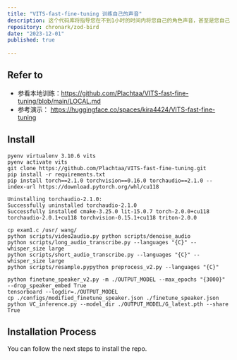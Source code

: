 ```yaml
---
title: "VITS-fast-fine-tuning 训练自己的声音"
description: 这个代码库将指导您在不到1小时的时间内将您自己的角色声音，甚至是您自己的声音，添加到现有的VITS TTS模型中，使其能够执行以下任务。
repository: chronark/zod-bird
date: "2023-12-01"
published: true
  
---
```


## Refer to
- 参看本地训练：https://github.com/Plachtaa/VITS-fast-fine-tuning/blob/main/LOCAL.md
- 参考演示： https://huggingface.co/spaces/kira4424/VITS-fast-fine-tuning
## Install

```
pyenv virtualenv 3.10.6 vits
pyenv activate vits
git clone https://github.com/Plachtaa/VITS-fast-fine-tuning.git
pip install -r requirements.txt
pip install torch==2.1.0 torchvision==0.16.0 torchaudio==2.1.0 --index-url https://download.pytorch.org/whl/cu118

```
```
Uninstalling torchaudio-2.1.0:
Successfully uninstalled torchaudio-2.1.0
Successfully installed cmake-3.25.0 lit-15.0.7 torch-2.0.0+cu118 torchaudio-2.0.1+cu118 torchvision-0.15.1+cu118 triton-2.0.0

```
```
cp exam1.c /usr/ wang/
python scripts/video2audio.py python scripts/denoise_audio
python scripts/long_audio_transcribe.py --languages "{C}" --whisper_size large
python scripts/short_audio_transcribe.py --languages "{C}" --whisper_size large
python scripts/resample.pypython preprocess_v2.py --languages "{C}"

```

```
python finetune_speaker_v2.py -m ./OUTPUT_MODEL --max_epochs "{3000}" --drop_speaker_embed True
tensorboard --logdir=./OUTPUT_MODEL
cp ./configs/modified_finetune_speaker.json ./finetune_speaker.json
python VC_inference.py --model_dir ./OUTPUT_MODEL/G_latest.pth --share True
```
## Installation Process

You can follow the next steps to install the repo.




